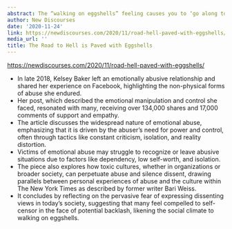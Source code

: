 ```yaml
---
abstract: The “walking on eggshells” feeling causes you to ‘go along to get along.’
author: New Discourses
date: '2020-11-24'
link: https://newdiscourses.com/2020/11/road-hell-paved-with-eggshells/
media_url: ''
title: The Road to Hell is Paved with Eggshells
---
```

<https://newdiscourses.com/2020/11/road-hell-paved-with-eggshells/>

- In late 2018, Kelsey Baker left an emotionally abusive relationship and shared her experience on Facebook, highlighting the non-physical forms of abuse she endured.
- Her post, which described the emotional manipulation and control she faced, resonated with many, receiving over 134,000 shares and 17,000 comments of support and empathy.
- The article discusses the widespread nature of emotional abuse, emphasizing that it is driven by the abuser's need for power and control, often through tactics like constant criticism, isolation, and reality distortion.
- Victims of emotional abuse may struggle to recognize or leave abusive situations due to factors like dependency, low self-worth, and isolation.
- The piece also explores how toxic cultures, whether in organizations or broader society, can perpetuate abuse and silence dissent, drawing parallels between personal experiences of abuse and the culture within The New York Times as described by former writer Bari Weiss.
- It concludes by reflecting on the pervasive fear of expressing dissenting views in today's society, suggesting that many feel compelled to self-censor in the face of potential backlash, likening the social climate to walking on eggshells.